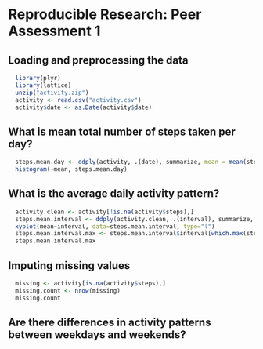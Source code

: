 # Reproducible Research: Peer Assessment 1


## Loading and preprocessing the data
```r
  library(plyr)
  library(lattice)
  unzip("activity.zip")
  activity <- read.csv("activity.csv")
  activity$date <- as.Date(activity$date)
```


## What is mean total number of steps taken per day?
```r
  steps.mean.day <- ddply(activity, .(date), summarize, mean = mean(steps))
  histogram(~mean, steps.mean.day)
```


## What is the average daily activity pattern?
```r
  activity.clean <- activity[!is.na(activity$steps),]
  steps.mean.interval <- ddply(activity.clean, .(interval), summarize, mean = mean(steps))
  xyplot(mean~interval, data=steps.mean.interval, type="l")
  steps.mean.interval.max <- steps.mean.interval$interval[which.max(steps.mean.interval$mean)]
  steps.mean.interval.max
```


## Imputing missing values
```r
  missing <- activity[is.na(activity$steps),]
  missing.count <- nrow(missing)
  missing.count
```


## Are there differences in activity patterns between weekdays and weekends?
